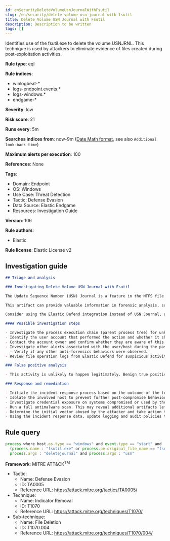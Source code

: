 ```yaml
---
id: enSecurityDeleteVolumeUsnJournalWithFsutil
slug: /en/security/delete-volume-usn-journal-with-fsutil
title: Delete Volume USN Journal with Fsutil
description: Description to be written
tags: []
---
```


<div id="delete-volume-usn-journal-with-fsutil"></div>

Identifies use of the fsutil.exe to delete the volume USNJRNL. This technique is used by attackers to eliminate evidence of files created during post-exploitation activities.

**Rule type**: eql

**Rule indices**: 

* winlogbeat-*
* logs-endpoint.events.*
* logs-windows.*
* endgame-*

**Severity**: low

**Risk score**: 21

**Runs every**: 5m

**Searches indices from**: now-9m ([Date Math format](((ref))/common-options.html#date-math), see also <DocLink id="enSecurityRulesUiCreate" section="set-the-rules-schedule">`Additional look-back time`</DocLink>)

**Maximum alerts per execution**: 100

**References**: None

**Tags**: 

* Domain: Endpoint
* OS: Windows
* Use Case: Threat Detection
* Tactic: Defense Evasion
* Data Source: Elastic Endgame
* Resources: Investigation Guide

**Version**: 106

**Rule authors**: 

* Elastic

**Rule license**: Elastic License v2

## Investigation guide

```markdown
## Triage and analysis

### Investigating Delete Volume USN Journal with Fsutil

The Update Sequence Number (USN) Journal is a feature in the NTFS file system used by Microsoft Windows operating systems to keep track of changes made to files and directories on a disk volume. The journal records metadata for changes such as file creation, deletion, modification, and permission changes. It is used by the operating system for various purposes, including backup and recovery, file indexing, and file replication.

This artifact can provide valuable information in forensic analysis, such as programs executed (prefetch file operations), file modification events in suspicious directories, deleted files, etc. Attackers may delete this artifact in an attempt to cover their tracks, and this rule identifies the usage of the `fsutil.exe` utility to accomplish it.

Consider using the Elastic Defend integration instead of USN Journal, as the Elastic Defend integration provides more visibility and context in the file operations it records.

#### Possible investigation steps

- Investigate the process execution chain (parent process tree) for unknown processes. Examine their executable files for prevalence, whether they are located in expected locations, and if they are signed with valid digital signatures.
- Identify the user account that performed the action and whether it should perform this kind of action.
- Contact the account owner and confirm whether they are aware of this activity.
- Investigate other alerts associated with the user/host during the past 48 hours.
  - Verify if any other anti-forensics behaviors were observed.
- Review file operation logs from Elastic Defend for suspicious activity the attacker tried to hide.

### False positive analysis

- This activity is unlikely to happen legitimately. Benign true positives (B-TPs) can be added as exceptions if necessary.

### Response and remediation

- Initiate the incident response process based on the outcome of the triage.
- Isolate the involved host to prevent further post-compromise behavior.
- Investigate credential exposure on systems compromised or used by the attacker to ensure all compromised accounts are identified. Reset passwords for these accounts and other potentially compromised credentials, such as email, business systems, and web services.
- Run a full antimalware scan. This may reveal additional artifacts left in the system, persistence mechanisms, and malware components.
- Determine the initial vector abused by the attacker and take action to prevent reinfection through the same vector.
- Using the incident response data, update logging and audit policies to improve the mean time to detect (MTTD) and the mean time to respond (MTTR).

```

## Rule query

```js
process where host.os.type == "windows" and event.type == "start" and
  (process.name : "fsutil.exe" or process.pe.original_file_name == "fsutil.exe") and
  process.args : "deletejournal" and process.args : "usn"

```

**Framework**: MITRE ATT&CK<sup>TM</sup>

* Tactic:
    * Name: Defense Evasion
    * ID: TA0005
    * Reference URL: https://attack.mitre.org/tactics/TA0005/
* Technique:
    * Name: Indicator Removal
    * ID: T1070
    * Reference URL: https://attack.mitre.org/techniques/T1070/
* Sub-technique:
    * Name: File Deletion
    * ID: T1070.004
    * Reference URL: https://attack.mitre.org/techniques/T1070/004/

